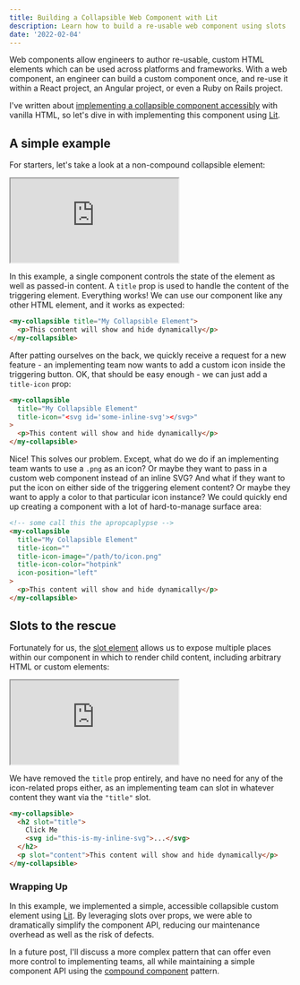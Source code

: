 ```yaml
---
title: Building a Collapsible Web Component with Lit
description: Learn how to build a re-usable web component using slots
date: '2022-02-04'
---
```


Web components allow engineers to author re-usable, custom HTML elements which
can be used across platforms and frameworks. With a web component, an engineer
can build a custom component once, and re-use it within a React project, an
Angular project, or even a Ruby on Rails project.

I've written about
[implementing a collapsible component accessibly](/building-an-accessible-collapsible-element)
with vanilla HTML, so let's dive in with implementing this component using
[Lit](https://lit.dev).

## A simple example

For starters, let's take a look at a non-compound collapsible element:

<iframe src="https://stackblitz.com/edit/blogbuilding-a-compound-web-component-with-lit-01?ctl=1&embed=1&file=src/my-collapsible.ts&hideExplorer=1&hideNavigation=1&theme=dark"></iframe>

In this example, a single component controls the state of the element as well as
passed-in content. A `title` prop is used to handle the content of the
triggering element. Everything works! We can use our component like any other
HTML element, and it works as expected:

```html
<my-collapsible title="My Collapsible Element">
  <p>This content will show and hide dynamically</p>
</my-collapsible>
```

After patting ourselves on the back, we quickly receive a request for a new
feature - an implementing team now wants to add a custom icon inside the
triggering button. OK, that should be easy enough - we can just add a
`title-icon` prop:

```html
<my-collapsible
  title="My Collapsible Element"
  title-icon="<svg id='some-inline-svg'></svg>"
>
  <p>This content will show and hide dynamically</p>
</my-collapsible>
```

Nice! This solves our problem. Except, what do we do if an implementing team
wants to use a `.png` as an icon? Or maybe they want to pass in a custom web
component instead of an inline SVG? And what if they want to put the icon on
either side of the triggering element content? Or maybe they want to apply a
color to that particular icon instance? We could quickly end up creating a
component with a lot of hard-to-manage surface area:

```html
<!-- some call this the apropcaplypse -->
<my-collapsible
  title="My Collapsible Element"
  title-icon=""
  title-icon-image="/path/to/icon.png"
  title-icon-color="hotpink"
  icon-position="left"
>
  <p>This content will show and hide dynamically</p>
</my-collapsible>
```

## Slots to the rescue

Fortunately for us, the
[slot element](https://developer.mozilla.org/en-US/docs/Web/HTML/Element/slot)
allows us to expose multiple places within our component in which to render
child content, including arbitrary HTML or custom elements:

<iframe src="https://stackblitz.com/edit/blogbuilding-a-compound-web-component-with-lit-02?ctl=1&embed=1&file=src/my-collapsible.ts&hideExplorer=1"></iframe>

We have removed the `title` prop entirely, and have no need for any of the
icon-related props either, as an implementing team can slot in whatever content
they want via the `"title"` slot.

```html
<my-collapsible>
  <h2 slot="title">
    Click Me
    <svg id="this-is-my-inline-svg">...</svg>
  </h2>
  <p slot="content">This content will show and hide dynamically</p>
</my-collapsible>
```

### Wrapping Up

In this example, we implemented a simple, accessible collapsible custom element
using [Lit](https://lit.dev). By leveraging slots over props, we were able to
dramatically simplify the component API, reducing our maintenance overhead as
well as the risk of defects.

In a future post, I'll discuss a more complex pattern that can offer even more
control to implementing teams, all while maintaining a simple component API
using the
[compound component](https://kentcdodds.com/blog/compound-components-with-react-hooks)
pattern.
